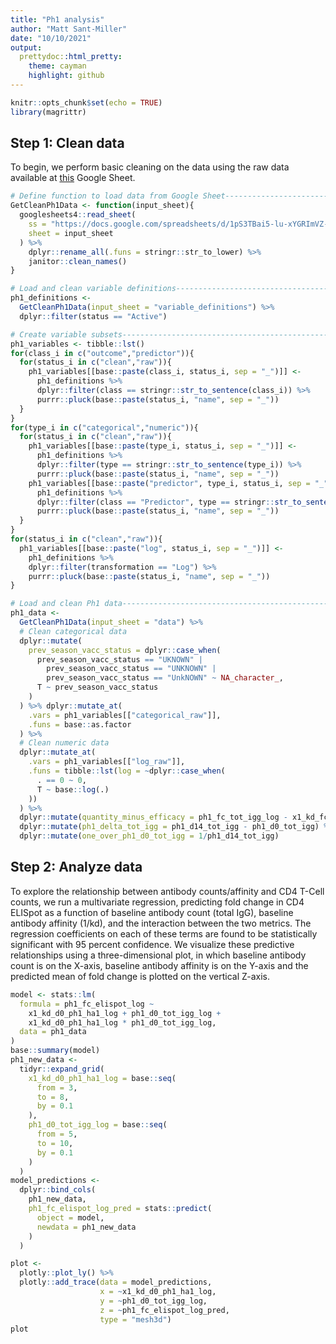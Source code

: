 ```yaml
---
title: "Ph1 analysis"
author: "Matt Sant-Miller"
date: "10/10/2021"
output:
  prettydoc::html_pretty:
    theme: cayman
    highlight: github
---
```


```r
knitr::opts_chunk$set(echo = TRUE)
library(magrittr)
```

## Step 1: Clean data

To begin, we perform basic cleaning on the data using the raw data available at 
[this](https://docs.google.com/spreadsheets/d/1pS3TBai5-lu-xYGRImVZ-AZ250Q8lvLwJ7c0hw2EEA4/edit#gid=949930203)
Google Sheet.

```r
# Define function to load data from Google Sheet--------------------------------
GetCleanPh1Data <- function(input_sheet){
  googlesheets4::read_sheet(
    ss = "https://docs.google.com/spreadsheets/d/1pS3TBai5-lu-xYGRImVZ-AZ250Q8lvLwJ7c0hw2EEA4",
    sheet = input_sheet
  ) %>%
    dplyr::rename_all(.funs = stringr::str_to_lower) %>%
    janitor::clean_names()
}

# Load and clean variable definitions-------------------------------------------
ph1_definitions <-
  GetCleanPh1Data(input_sheet = "variable_definitions") %>%
  dplyr::filter(status == "Active")

# Create variable subsets-------------------------------------------------------
ph1_variables <- tibble::lst()
for(class_i in c("outcome","predictor")){
  for(status_i in c("clean","raw")){
    ph1_variables[[base::paste(class_i, status_i, sep = "_")]] <-
      ph1_definitions %>%
      dplyr::filter(class == stringr::str_to_sentence(class_i)) %>%
      purrr::pluck(base::paste(status_i, "name", sep = "_"))
  }
}
for(type_i in c("categorical","numeric")){
  for(status_i in c("clean","raw")){
    ph1_variables[[base::paste(type_i, status_i, sep = "_")]] <- 
      ph1_definitions %>%
      dplyr::filter(type == stringr::str_to_sentence(type_i)) %>%
      purrr::pluck(base::paste(status_i, "name", sep = "_"))
    ph1_variables[[base::paste("predictor", type_i, status_i, sep = "_")]] <- 
      ph1_definitions %>%
      dplyr::filter(class == "Predictor", type == stringr::str_to_sentence(type_i)) %>%
      purrr::pluck(base::paste(status_i, "name", sep = "_"))
  }
}
for(status_i in c("clean","raw")){
  ph1_variables[[base::paste("log", status_i, sep = "_")]] <-
    ph1_definitions %>%
    dplyr::filter(transformation == "Log") %>%
    purrr::pluck(base::paste(status_i, "name", sep = "_"))
}

# Load and clean Ph1 data-------------------------------------------------------
ph1_data <-
  GetCleanPh1Data(input_sheet = "data") %>%
  # Clean categorical data
  dplyr::mutate(
    prev_season_vacc_status = dplyr::case_when(
      prev_season_vacc_status == "UKNOWN" | 
        prev_season_vacc_status == "UNKNOWN" |
        prev_season_vacc_status == "UnkNOWN" ~ NA_character_,
      T ~ prev_season_vacc_status
    )
  ) %>% dplyr::mutate_at(
    .vars = ph1_variables[["categorical_raw"]],
    .funs = base::as.factor
  ) %>%
  # Clean numeric data
  dplyr::mutate_at(
    .vars = ph1_variables[["log_raw"]],
    .funs = tibble::lst(log = ~dplyr::case_when(
      . == 0 ~ 0,
      T ~ base::log(.)
    ))
  ) %>%
  dplyr::mutate(quantity_minus_efficacy = ph1_fc_tot_igg_log - x1_kd_fc_ph1_ha1_log) %>%
  dplyr::mutate(ph1_delta_tot_igg = ph1_d14_tot_igg - ph1_d0_tot_igg) %>%
  dplyr::mutate(one_over_ph1_d0_tot_igg = 1/ph1_d14_tot_igg)

```

## Step 2: Analyze data

To explore the relationship between antibody counts/affinity and CD4 T-Cell counts,
we run a multivariate regression, predicting fold change in CD4 ELISpot as a function
of baseline antibody count (total IgG), baseline antibody affinity (1/kd), and the
interaction between the two metrics. The regression coefficients on each of these
terms are found to be statistically significant with 95 percent confidence.
We visualize these predictive relationships using a three-dimensional plot, in which
baseline antibody count is on the X-axis, baseline antibody affinity is on the Y-axis
and the predicted mean of fold change is plotted on the vertical Z-axis.
```r
model <- stats::lm(
  formula = ph1_fc_elispot_log ~ 
    x1_kd_d0_ph1_ha1_log + ph1_d0_tot_igg_log +
    x1_kd_d0_ph1_ha1_log * ph1_d0_tot_igg_log,
  data = ph1_data
)
base::summary(model)
ph1_new_data <- 
  tidyr::expand_grid(
    x1_kd_d0_ph1_ha1_log = base::seq(
      from = 3,
      to = 8,
      by = 0.1
    ),
    ph1_d0_tot_igg_log = base::seq(
      from = 5,
      to = 10,
      by = 0.1
    )
  )
model_predictions <-
  dplyr::bind_cols(
    ph1_new_data,
    ph1_fc_elispot_log_pred = stats::predict(
      object = model,
      newdata = ph1_new_data
    )
  )

plot <-
  plotly::plot_ly() %>%
  plotly::add_trace(data = model_predictions,
                    x = ~x1_kd_d0_ph1_ha1_log,
                    y = ~ph1_d0_tot_igg_log,
                    z = ~ph1_fc_elispot_log_pred,
                    type = "mesh3d")
plot
```
